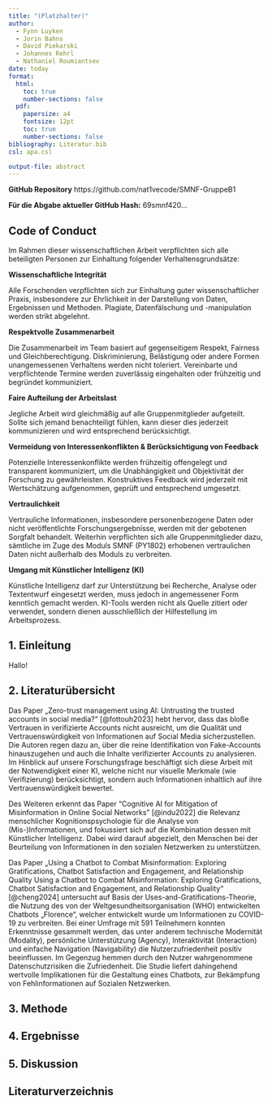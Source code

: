 ```yaml
---
title: "(Platzhalter)"
author: 
  - Fynn Luyken
  - Jorin Bahns
  - David Piekarski
  - Johannes Rehrl
  - Nathaniel Roumiantsev
date: today
format:
  html:
    toc: true
    number-sections: false
  pdf:
    papersize: a4
    fontsize: 12pt
    toc: true
    number-sections: false
bibliography: Literatur.bib
csl: apa.csl

output-file: abstract
---
```


**GitHub Repository** https://github.com/nat1vecode/SMNF-GruppeB1

**Für die Abgabe aktueller GitHub Hash:** 69smnf420...

## Code of Conduct

Im Rahmen dieser wissenschaftlichen Arbeit verpflichten sich alle beteiligten Personen zur Einhaltung folgender Verhaltensgrundsätze:

**Wissenschaftliche Integrität**

Alle Forschenden verpflichten sich zur Einhaltung guter wissenschaftlicher Praxis, insbesondere zur Ehrlichkeit in der Darstellung von Daten, Ergebnissen und Methoden. Plagiate, Datenfälschung und -manipulation werden strikt abgelehnt.

**Respektvolle Zusammenarbeit**

Die Zusammenarbeit im Team basiert auf gegenseitigem Respekt, Fairness und Gleichberechtigung. Diskriminierung, Belästigung oder andere Formen unangemessenen Verhaltens werden nicht toleriert. Vereinbarte und verpflichtende Termine werden zuverlässig eingehalten oder frühzeitig und begründet kommuniziert.

**Faire Aufteilung der Arbeitslast**

Jegliche Arbeit wird gleichmäßig auf alle Gruppenmitglieder aufgeteilt. Sollte sich jemand benachteiligt fühlen, kann dieser dies jederzeit kommunizieren und wird entsprechend berücksichtigt.

**Vermeidung von Interessenkonflikten & Berücksichtigung von Feedback**

Potenzielle Interessenkonflikte werden frühzeitig offengelegt und transparent kommuniziert, um die Unabhängigkeit und Objektivität der Forschung zu gewährleisten. Konstruktives Feedback wird jederzeit mit Wertschätzung aufgenommen, geprüft und entsprechend umgesetzt.

**Vertraulichkeit**

Vertrauliche Informationen, insbesondere personenbezogene Daten oder nicht veröffentlichte Forschungsergebnisse, werden mit der gebotenen Sorgfalt behandelt. Weiterhin verpflichten sich alle Gruppenmitglieder dazu, sämtliche im Zuge des Moduls SMNF (PY1802) erhobenen vertraulichen Daten nicht außerhalb des Moduls zu verbreiten.

**Umgang mit Künstlicher Intelligenz (KI)**

Künstliche Intelligenz darf zur Unterstützung bei Recherche, Analyse oder Textentwurf eingesetzt werden, muss jedoch in angemessener Form kenntlich gemacht werden. KI-Tools werden nicht als Quelle zitiert oder verwendet, sondern dienen ausschließlich der Hilfestellung im Arbeitsprozess.

## 1. Einleitung

Hallo!

## 2. Literaturübersicht

Das Paper „Zero-trust management using AI: Untrusting the trusted accounts in social media?“ [@fottouh2023] hebt hervor, dass das bloße Vertrauen in verifizierte Accounts nicht ausreicht, um die Qualität und Vertrauenswürdigkeit von Informationen auf Social Media sicherzustellen. Die Autoren regen dazu an, über die reine Identifikation von Fake-Accounts hinauszugehen und auch die Inhalte verifizierter Accounts zu analysieren. Im Hinblick auf unsere Forschungsfrage beschäftigt sich diese Arbeit mit der Notwendigkeit einer KI, welche nicht nur visuelle Merkmale (wie Verifizierung) berücksichtigt, sondern auch Informationen inhaltlich auf ihre Vertrauenswürdigkeit bewertet.

Des Weiteren erkennt das Paper "Cognitive AI for Mitigation of Misinformation in Online Social Networks" [@indu2022] die Relevanz menschlicher Kognitionspsychologie für die Analyse von (Mis-)Informationen, und fokussiert sich auf die Kombination dessen mit Künstlicher Intelligenz. Dabei wird darauf abgezielt, den Menschen bei der Beurteilung von Informationen in den sozialen Netzwerken zu unterstützen.

Das Paper „Using a Chatbot to Combat Misinformation: Exploring Gratifications, Chatbot Satisfaction and Engagement, and Relationship Quality Using a Chatbot to Combat Misinformation: Exploring Gratifications, Chatbot Satisfaction and Engagement, and Relationship Quality“ [@cheng2024] untersucht auf Basis der Uses-and-Gratifications-Theorie, die Nutzung des von der Weltgesundheitsorganisation (WHO) entwickelten Chatbots „Florence“, welcher entwickelt wurde um Informationen zu COVID-19 zu verbreiten. Bei einer Umfrage mit 591 Teilnehmern konnten Erkenntnisse gesammelt werden, das unter anderem technische Modernität (Modality), persönliche Unterstützung (Agency), Interaktivität (Interaction) und einfache Navigation (Navigability) die Nutzerzufriedenheit positiv beeinflussen. Im Gegenzug hemmen durch den Nutzer wahrgenommene Datenschutzrisiken die Zufriedenheit. Die Studie liefert dahingehend wertvolle Implikationen für die Gestaltung eines Chatbots, zur Bekämpfung von Fehlinformationen auf Sozialen Netzwerken.

## 3. Methode

## 4. Ergebnisse

## 5. Diskussion

## Literaturverzeichnis
